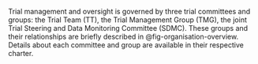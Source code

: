Trial management and oversight is governed by three trial committees and groups: the Trial Team (TT), the Trial Management Group (TMG), the joint Trial Steering and Data Monitoring Committee (SDMC). These groups and their relationships are briefly described in @fig-organisation-overview. Details about each committee and group are available in their respective charter.




